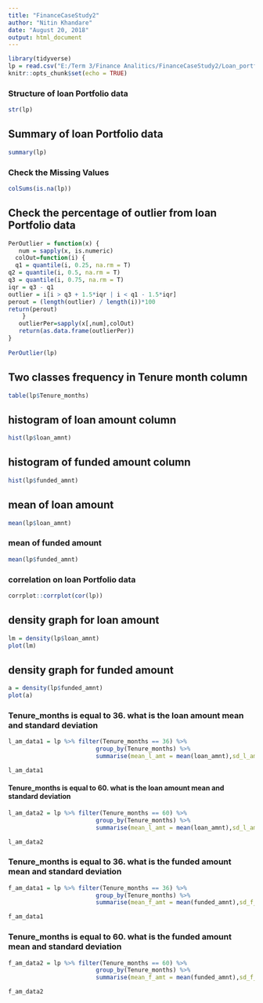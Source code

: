 ---
title: "FinanceCaseStudy2"
author: "Nitin Khandare"
date: "August 20, 2018"
output: html_document
---

```{r setup, include=FALSE}
library(tidyverse)
lp = read.csv("E:/Term 3/Finance Analitics/FinanceCaseStudy2/Loan_portfolio.csv")
knitr::opts_chunk$set(echo = TRUE)
```

### Structure of loan Portfolio data
```{r}
str(lp)
```

## Summary of loan Portfolio data
```{r}
summary(lp)
```

### Check the Missing Values
```{r}


colSums(is.na(lp))
```

## Check the percentage of outlier from loan Portfolio data
```{r}

PerOutlier = function(x) {
   num = sapply(x, is.numeric)
  colOut=function(i) {
  q1 = quantile(i, 0.25, na.rm = T)
q2 = quantile(i, 0.5, na.rm = T)
q3 = quantile(i, 0.75, na.rm = T)
iqr = q3 - q1
outlier = i[i > q3 + 1.5*iqr | i < q1 - 1.5*iqr]
perout = (length(outlier) / length(i))*100
return(perout)
    }
   outlierPer=sapply(x[,num],colOut)
   return(as.data.frame(outlierPer))
}
 
PerOutlier(lp)

```


## Two classes frequency in Tenure month column
```{r}
table(lp$Tenure_months)

```

## histogram of loan amount column
```{r}
hist(lp$loan_amnt)
```

## histogram of funded amount column
```{r}
hist(lp$funded_amnt)
```

## mean of loan amount
```{r}

mean(lp$loan_amnt)
```

### mean of funded amount
```{r}
mean(lp$funded_amnt)
```

### correlation on loan Portfolio data
```{r}
corrplot::corrplot(cor(lp))   
```

## density graph for loan amount
```{r}
lm = density(lp$loan_amnt)
plot(lm)
```

## density graph for funded amount
```{r}
a = density(lp$funded_amnt)
plot(a)
```

### Tenure_months is equal to 36. what is the loan amount mean and standard deviation 
```{r}
l_am_data1 = lp %>% filter(Tenure_months == 36) %>% 
                         group_by(Tenure_months) %>% 
                         summarise(mean_l_amt = mean(loan_amnt),sd_l_amt = sd(loan_amnt))

l_am_data1
```


#### Tenure_months is equal to 60. what is the loan amount mean and standard deviation
```{r}
l_am_data2 = lp %>% filter(Tenure_months == 60) %>% 
                         group_by(Tenure_months) %>% 
                         summarise(mean_l_amt = mean(loan_amnt),sd_l_amt = sd(loan_amnt))

l_am_data2
```


### Tenure_months is equal to 36. what is the funded amount mean and standard deviation
```{r}

f_am_data1 = lp %>% filter(Tenure_months == 36) %>% 
                         group_by(Tenure_months) %>% 
                         summarise(mean_f_amt = mean(funded_amnt),sd_f_amt = sd(funded_amnt))

f_am_data1
```

### Tenure_months is equal to 60. what is the funded amount mean and standard deviation
```{r}

f_am_data2 = lp %>% filter(Tenure_months == 60) %>% 
                         group_by(Tenure_months) %>% 
                         summarise(mean_f_amt = mean(funded_amnt),sd_f_amt = sd(funded_amnt))

f_am_data2
```

